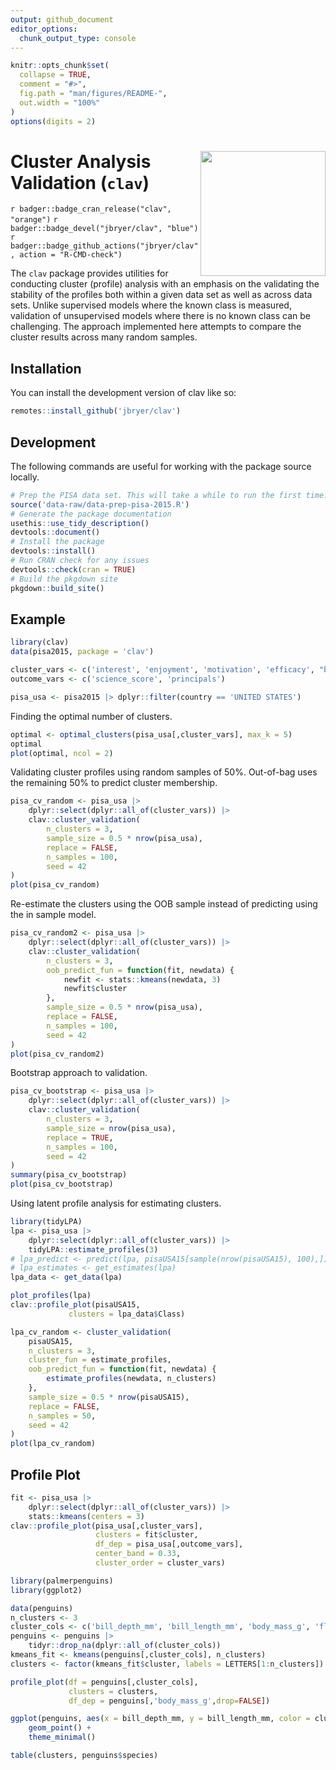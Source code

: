 ```yaml
---
output: github_document
editor_options: 
  chunk_output_type: console
---
```


<!-- README.md is generated from README.Rmd. Please edit that file -->

```r
knitr::opts_chunk$set(
  collapse = TRUE,
  comment = "#>",
  fig.path = "man/figures/README-",
  out.width = "100%"
)
options(digits = 2)
```

# <a href='https://github.com/jbryer/clav'><img src='man/figures/clav1.png' align="right" width="200" /></a> Cluster Analysis Validation (`clav`)

<!-- badges: start -->
`r badger::badge_cran_release("clav", "orange")`
`r badger::badge_devel("jbryer/clav", "blue")`
`r badger::badge_github_actions("jbryer/clav", action = "R-CMD-check")`
<!-- badges: end -->

The `clav` package provides utilities for conducting cluster (profile) analysis with an emphasis on the validating the stability of the profiles both within a given data set as well as across data sets. Unlike supervised models where the known class is measured, validation of unsupervised models where there is no known class can be challenging. The approach implemented here attempts to compare the cluster results across many random samples.


## Installation

You can install the development version of clav like so:

```r
remotes::install_github('jbryer/clav')
```


## Development

The following commands are useful for working with the package source locally.

```r
# Prep the PISA data set. This will take a while to run the first time.
source('data-raw/data-prep-pisa-2015.R')
# Generate the package documentation
usethis::use_tidy_description()
devtools::document()
# Install the package
devtools::install()
# Run CRAN check for any issues
devtools::check(cran = TRUE)
# Build the pkgdown site
pkgdown::build_site()
```

## Example


```r
library(clav)
data(pisa2015, package = 'clav')

cluster_vars <- c('interest', 'enjoyment', 'motivation', 'efficacy', "belonging")
outcome_vars <- c('science_score', 'principals')

pisa_usa <- pisa2015 |> dplyr::filter(country == 'UNITED STATES')
```

Finding the optimal number of clusters.

```r
optimal <- optimal_clusters(pisa_usa[,cluster_vars], max_k = 5)
optimal
plot(optimal, ncol = 2)
```

Validating cluster profiles using random samples of 50%. Out-of-bag uses the remaining 50% to predict cluster membership.

```r
pisa_cv_random <- pisa_usa |> 
	dplyr::select(dplyr::all_of(cluster_vars)) |>
	clav::cluster_validation(
		n_clusters = 3,
		sample_size = 0.5 * nrow(pisa_usa),
		replace = FALSE,
		n_samples = 100,
		seed = 42
)
plot(pisa_cv_random)
```

Re-estimate the clusters using the OOB sample instead of predicting using the in sample model.

```r
pisa_cv_random2 <- pisa_usa |> 
	dplyr::select(dplyr::all_of(cluster_vars)) |>
	clav::cluster_validation(
		n_clusters = 3,
		oob_predict_fun = function(fit, newdata) {
			newfit <- stats::kmeans(newdata, 3)
			newfit$cluster
		},
		sample_size = 0.5 * nrow(pisa_usa),
		replace = FALSE,
		n_samples = 100,
		seed = 42
)
plot(pisa_cv_random2)
```

Bootstrap approach to validation.

```r
pisa_cv_bootstrap <- pisa_usa |> 
	dplyr::select(dplyr::all_of(cluster_vars)) |>
	clav::cluster_validation(
		n_clusters = 3,
		sample_size = nrow(pisa_usa),
		replace = TRUE,
		n_samples = 100,
		seed = 42
)
summary(pisa_cv_bootstrap)
plot(pisa_cv_bootstrap)
```

Using latent profile analysis for estimating clusters.

```r
library(tidyLPA)
lpa <- pisa_usa |> 
	dplyr::select(dplyr::all_of(cluster_vars)) |>
	tidyLPA::estimate_profiles(3)
# lpa_predict <- predict(lpa, pisaUSA15[sample(nrow(pisaUSA15), 100),])
# lpa_estimates <- get_estimates(lpa)
lpa_data <- get_data(lpa)

plot_profiles(lpa)
clav::profile_plot(pisaUSA15,
			 clusters = lpa_data$Class)

lpa_cv_random <- cluster_validation(
	pisaUSA15,
	n_clusters = 3,
	cluster_fun = estimate_profiles,
	oob_predict_fun = function(fit, newdata) {
		estimate_profiles(newdata, n_clusters)
	},
	sample_size = 0.5 * nrow(pisaUSA15),
	replace = FALSE,
	n_samples = 50,
	seed = 42
)
plot(lpa_cv_random)
```

## Profile Plot

```r
fit <- pisa_usa |> 
	dplyr::select(dplyr::all_of(cluster_vars)) |>
	stats::kmeans(centers = 3)
clav::profile_plot(pisa_usa[,cluster_vars],
				   clusters = fit$cluster,
				   df_dep = pisa_usa[,outcome_vars],
				   center_band = 0.33,
				   cluster_order = cluster_vars)
```




```r
library(palmerpenguins)
library(ggplot2)

data(penguins)
n_clusters <- 3
cluster_cols <- c('bill_depth_mm', 'bill_length_mm', 'body_mass_g', 'flipper_length_mm')
penguins <- penguins |>
	tidyr::drop_na(dplyr::all_of(cluster_cols))
kmeans_fit <- kmeans(penguins[,cluster_cols], n_clusters)
clusters <- factor(kmeans_fit$cluster, labels = LETTERS[1:n_clusters])

profile_plot(df = penguins[,cluster_cols],
			 clusters = clusters,
			 df_dep = penguins[,'body_mass_g',drop=FALSE])

ggplot(penguins, aes(x = bill_depth_mm, y = bill_length_mm, color = clusters)) +
	geom_point() + 
	theme_minimal()

table(clusters, penguins$species)

```

